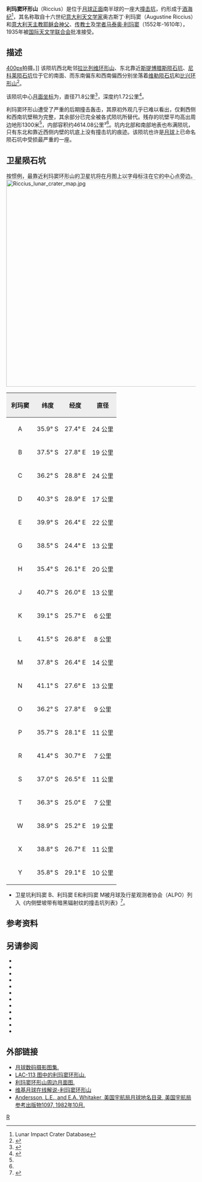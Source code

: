 {{lunar crater data|
 image=Normal Riccius LO-IV-083H LTVT.jpg|240px|
 caption=[[月球轨道器4号|月球轨道器4号]]拍摄的图像|
 latitude=37.02|
 N_or_S=S|
 longitude=26.43|
 E_or_W=E|
 diameter=71.79公里|
 depth=1.72公里|
 colong=335|
 eponym=奥古斯丁·利玛窦<br />[[利玛窦|马泰奥·利玛窦]]}}

'''利玛窦环形山'''（Riccius）是位于[[月球正面|月球正面]]南半球的一座大[[撞击坑|撞击坑]]，约形成于[[酒海纪|酒海纪]]<ref name=LICD>Lunar Impact Crater Database</ref>，其名称取自十六世纪[[意大利|意大利]][[天文学家|天文学家]]奥古斯丁·利玛窦（Augustine Riccius）和[[意大利|意大利]][[天主教|天主教]][[耶稣会|耶稣会]][[神父|神父]]、[[传教士|传教士]]及[[学者|学者]][[利玛窦|马泰奥·利玛窦]]（1552年-1610年），1935年被[[国际天文学联合会|国际天文学联合会]]批准接受。

==描述==
[[image:Rabbi_Levi_+_Riccius_-_LROC_-_WAC.JPG|400px]]拍摄。]]
该陨坑西北毗邻[[拉比列维环形山|拉比列维环形山]]、东北靠近[[斯提博腊斯陨石坑|斯提博腊斯陨石坑]]、[[尼科莱陨石坑|尼科莱陨石坑]]位于它的南面、而东南偏东和西南偏西分别坐落着[[维勒陨石坑|维勒陨石坑]]和[[比兴环形山|比兴环形山]]<ref>{{Cite web |url=http://planetarynames.wr.usgs.gov/images/Lunar/lac_113_lo.pdf |title=Crater Riccius on LAC-113 map. |accessdate=2016-09-06 |archive-date=2020-05-31 |archive-url=https://web.archive.org/web/20200531103139/https://planetarynames.wr.usgs.gov/images/Lunar/lac_113_lo.pdf |dead-url=no }}</ref>。

该陨坑中心[[月面坐标|月面坐标]]为{{Coord|37.02|S|26.43|E|globe:Moon|nogoogle=1|noosm=1}}，直径71.8公里<ref name="IAU">{{Cite web |url=http://planetarynames.wr.usgs.gov/Feature/5023 |title=Directory of the International Astronomical Union |accessdate=2016-09-06 |archive-date=2019-02-17 |archive-url=https://web.archive.org/web/20190217142401/https://planetarynames.wr.usgs.gov/Feature/5023 |dead-url=no }}</ref>，深度约1.72公里<ref>{{Cite web |url=http://fisherka.csolutionshosting.net/astronote/plan/craterdepth/html/CraterDepthFeatureNameWestfall.html |title=John E. Westfall's Atlas of the Lunar Terminator, Cambridge Univ. Press (2000) |accessdate=2016-09-06 |archive-date=2014-12-18 |archive-url=https://archive.today/20141218234310/http://fisherka.csolutionshosting.net/astronote/plan/craterdepth/html/CraterDepthFeatureNameWestfall.html |dead-url=no }}</ref>。

利玛窦环形山遭受了严重的后期撞击轰击，其原初外观几乎已难以看出，仅剩西侧和西南坑壁稍为完整，其余部分已完全被各式陨坑所替代。残存的坑壁平均高出周边地形1300米<ref name="LICD"/>，内部容积约4614.08公里³<ref name="LICD"/>。坑内北部和南部地表也布满陨坑，只有东北和靠近西侧内壁的坑底上没有撞击坑的痕迹。该陨坑也许是[[月球|月球]]上已命名陨石坑中受损最严重的一座。{{clear}}

==卫星陨石坑==
按惯例，最靠近利玛窦环形山的卫星坑将在月图上以字母标注在它的中心点旁边。
[[Image:Riccius_lunar_crater_map.jpg|550px]]

{| class="wikitable"
!width="25%" style="background:#eeeeee;" |利玛窦
!width="25%" style="background:#eeeeee;" |纬度
!width="25%" style="background:#eeeeee;" |经度 
!width="25%" style="background:#eeeeee;" |直径
|-
|align="center"|A
|align="center"|35.9° S
|align="center"|27.4° E
|align="center"|24 公里
|-
|align="center"|B
|align="center"|37.5° S
|align="center"|27.8° E
|align="center"|19 公里
|-
|align="center"|C
|align="center"|36.2° S
|align="center"|28.8° E
|align="center"|24 公里
|-
|align="center"|D
|align="center"|40.3° S
|align="center"|28.9° E
|align="center"|17 公里
|-
|align="center"|E
|align="center"|39.9° S
|align="center"|26.4° E
|align="center"|22 公里
|-
|align="center"|G
|align="center"|38.5° S
|align="center"|24.4° E
|align="center"|13 公里
|-
|align="center"|H
|align="center"|35.4° S
|align="center"|26.1° E
|align="center"|20 公里
|-
|align="center"|J
|align="center"|40.7° S
|align="center"|26.0° E
|align="center"|13 公里
|-
|align="center"|K
|align="center"|39.1° S
|align="center"|25.7° E
|align="center"|6 公里
|-
|align="center"|L
|align="center"|41.5° S
|align="center"|26.8° E
|align="center"|8 公里
|-
|align="center"|M
|align="center"|37.8° S
|align="center"|26.4° E
|align="center"|14 公里
|-
|align="center"|N
|align="center"|41.1° S
|align="center"|27.6° E
|align="center"|13 公里
|-
|align="center"|O
|align="center"|36.2° S
|align="center"|27.8° E
|align="center"|9 公里
|-
|align="center"|P
|align="center"|35.7° S
|align="center"|28.1° E
|align="center"|11 公里
|-
|align="center"|R
|align="center"|41.4° S
|align="center"|30.7° E
|align="center"|7 公里
|-
|align="center"|S
|align="center"|37.0° S
|align="center"|26.5° E
|align="center"|11 公里
|-
|align="center"|T
|align="center"|36.3° S
|align="center"|25.0° E
|align="center"|7 公里
|-
|align="center"|W
|align="center"|38.9° S
|align="center"|25.2° E
|align="center"|19 公里
|-
|align="center"|X
|align="center"|38.8° S
|align="center"|26.7° E
|align="center"|11 公里
|-
|align="center"|Y
|align="center"|35.8° S
|align="center"|29.1° E
|align="center"|10 公里
|}{{clear}}
* 卫星坑利玛窦 B、利玛窦 E和利玛窦 M被月球及行星观测者协会（ALPO）列入《内侧壁坡带有暗黑辐射纹的撞击坑列表》<ref>{{Cite web |url=http://www.zone-vx.com/alpo-bcp-longlist.pdf |title=List of craters with dark radial bands of the Association of Lunar and Planetary Astronomy(ALPO) |accessdate=2016-09-06 |archive-date=2013-12-03 |archive-url=https://web.archive.org/web/20131203025135/http://www.zone-vx.com/alpo-bcp-longlist.pdf |dead-url=yes }}</ref>。

==参考资料==
{{Reflist}}

==另请参阅==
{{refbegin}}
* {{cite book
  | last1 = Andersson
  | first1 = L. E.
  | last2 = Whitaker
  | first2 = E. A.
  | authorlink2 = Ewen Whitaker
  | date = 1982
  | title = [[NASA|NASA]] Catalogue of Lunar Nomenclature
  | publisher = NASA RP-1097
  | ref = harv
  }}
* {{cite web
  | last = Blue
  | first = Jennifer
  | date = July 25, 2007
  | title = Gazetteer of Planetary Nomenclature
  | publisher = [[United_States_Geological_Survey|USGS]]
  | url = http://planetarynames.wr.usgs.gov/
  | accessdate = 2007-08-05
  | ref = harv
  | archive-date = 2012-04-08
  | archive-url = https://www.webcitation.org/66mXDr4G9?url=http://planetarynames.wr.usgs.gov/
  | dead-url = no
  }}
* {{cite book
  | last1 = Bussey
  | first1 = B.
  | authorlink1 = Ben Bussey
  | last2 = Spudis
  | first2 = P.
  | authorlink2 = Paul Spudis
  | date = 2004
  | title = The Clementine Atlas of the Moon
  | publisher = Cambridge University Press
  | location = New York
  | isbn = 978-0-521-81528-4
  | ref = harv
  }}
* {{cite book
  | last1 = Cocks
  | first1 = Elijah E.
  | last2 = Cocks
  | first2 = Josiah C.
  | date = 1995
  | title = Who's Who on the Moon: A Biographical Dictionary of Lunar Nomenclature
  | url = https://archive.org/details/isbn_9780936389271
  | publisher = Tudor Publishers
  | isbn = 978-0-936389-27-1
  | ref = harv
  }}
* {{cite web
  | last = McDowell
  | first = Jonathan
  | date = July 15, 2007
  | url = http://host.planet4589.org/astro/lunar/
  | title = Lunar Nomenclature
  | publisher = Jonathan's Space Report
  | accessdate = 2007-10-24
  | ref = harv
  | archive-date = 2012-05-26
  | archive-url = https://www.webcitation.org/67wcYNfK3?url=http://host.planet4589.org/astro/lunar/
  | dead-url = no
  }}
* {{cite journal| last1 = Menzel| first1 = D. H.| last2 = Minnaert| first2 = M.| last3 = Levin| first3 = B.| last4 = Dollfus| first4 = A.| last5 = Bell| first5 = B.| title = Report on Lunar Nomenclature by the Working Group of Commission 17 of the IAU| doi = 10.1007/BF00171763| journal = Space Science Reviews| volume = 12| issue = 2| pages = 136–186| year = 1971| pmid = | pmc =| bibcode = 1971SSRv...12..136M| ref = harv}}
* {{cite book
  | first = Patrick
  | last = Moore
  | authorlink = Patrick Moore
  | date = 2001
  | title = On the Moon
  | url = https://archive.org/details/patrickmooreonmo00patr
  | publisher = Sterling Publishing Co
  | isbn = 978-0-304-35469-6
  | ref = harv
  }}
* {{cite book
  | first = Fred W.
  | last = Price
  | date = 1988
  | title = The Moon Observer's Handbook
  | publisher = Cambridge University Press
  | isbn = 978-0-521-33500-3
  | ref = harv
  }}
* {{cite book
  | last = Rükl
  | first = Antonín
  | authorlink = Antonín Rükl
  | date = 1990
  | title = Atlas of the Moon
  | publisher = Kalmbach Books
  | isbn = 978-0-913135-17-4
  | ref = harv
  }}
* {{cite book
  | last = Webb
  | first = Rev. T. W.
  | authorlink = Thomas William Webb
  | date = 1962
  | title = Celestial Objects for Common Telescopes
  | url = https://archive.org/details/celestialobjects00webb
  | edition = 6th revised
  | publisher = Dover
  | isbn = 978-0-486-20917-3
  | ref = harv
  }}
* {{cite book
  | first = Ewen A.
  | last = Whitaker
  | authorlink = Ewen Whitaker
  | date = 1999
  | title = Mapping and Naming the Moon
  | publisher = Cambridge University Press
  | isbn = 978-0-521-62248-6
  | ref = harv
  }}
* {{cite book
  | first = Peter T.
  | last = Wlasuk
  | date = 2000
  | title = Observing the Moon
  | publisher = Springer
  | isbn = 978-1-85233-193-1
  | ref = harv
 }}
{{refend}}

==外部链接==
*[http://www.lpi.usra.edu/resources/lunar_orbiter/bin/srch_nam.shtml?Riccius%7C0 月球数码摄影图集.] {{Wayback|url=http://www.lpi.usra.edu/resources/lunar_orbiter/bin/srch_nam.shtml?Riccius%7C0 |date=20201127013949 }}
*[http://www.lpi.usra.edu/resources/mapcatalog/LAC/lac113/ LAC-113 图中的利玛窦环形山.] {{Wayback|url=http://www.lpi.usra.edu/resources/mapcatalog/LAC/lac113/ |date=20160304075407 }}
*[http://www.lpi.usra.edu/resources/mapcatalog/usgs/I695/ 利玛窦环形山周边月面图.] {{Wayback|url=http://www.lpi.usra.edu/resources/mapcatalog/usgs/I695/ |date=20160304071911 }}
*[http://the-moon.wikispaces.com/Riccius 维基月球在线解说-利玛窦环形山] {{Wayback|url=http://the-moon.wikispaces.com/Riccius |date=20180707090824 }}
*[http://planet4589.org/astro/lunar/RP-1097.pdf Andersson, L.E., and E.A. Whitaker, 美国宇航局月球地名目录, 美国宇航局参考出版物1097, 1982年10月.]{{Wayback|url=http://planet4589.org/astro/lunar/RP-1097.pdf |date=20141006125838 }}

[[Category:月球环形山|R]]